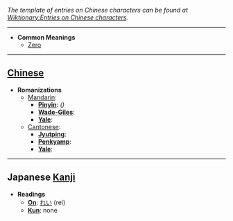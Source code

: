 ''The template of entries on Chinese characters can be found at [[Wiktionary:Entries on Chinese characters]].''

----

* '''Common Meanings'''
**[[Zero]]

----

== [[Chinese]] ==

*'''Romanizations'''
** [[Mandarin]]:
*** '''[[Pinyin]]''': '' ()''
*** '''[[Wade-Giles]]''': 
*** '''[[Yale]]''': 
** [[Cantonese]]:
*** '''[[Jyutping]]''':  
*** '''[[Penkyamp]]''':  
*** '''[[Yale]]''': 

----

== Japanese [[Kanji]] ==

*'''Readings'''
**'''[[On]]''': [[れい]] (rei)
**'''[[Kun]]''': none